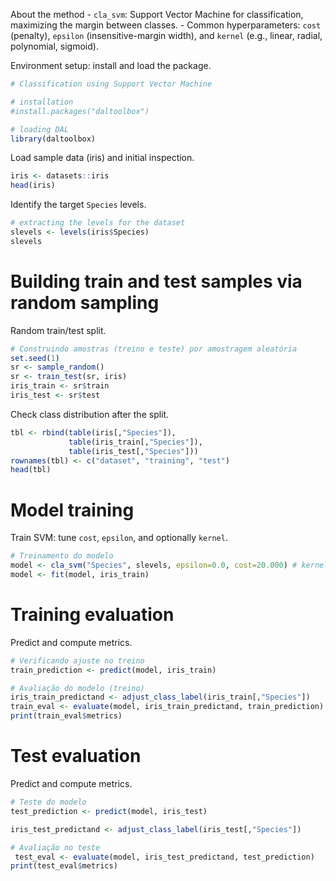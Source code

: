 About the method
- `cla_svm`: Support Vector Machine for classification, maximizing the margin between classes.
- Common hyperparameters: `cost` (penalty), `epsilon` (insensitive-margin width), and `kernel` (e.g., linear, radial, polynomial, sigmoid).

Environment setup: install and load the package.
```r
# Classification using Support Vector Machine

# installation 
#install.packages("daltoolbox")

# loading DAL
library(daltoolbox) 
```

Load sample data (iris) and initial inspection.
```r
iris <- datasets::iris
head(iris)
```

Identify the target `Species` levels.
```r
# extracting the levels for the dataset
slevels <- levels(iris$Species)
slevels
```

# Building train and test samples via random sampling
Random train/test split.
```r
# Construindo amostras (treino e teste) por amostragem aleatória
set.seed(1)
sr <- sample_random()
sr <- train_test(sr, iris)
iris_train <- sr$train
iris_test <- sr$test
```

Check class distribution after the split.
```r

tbl <- rbind(table(iris[,"Species"]), 
             table(iris_train[,"Species"]), 
             table(iris_test[,"Species"]))
rownames(tbl) <- c("dataset", "training", "test")
head(tbl)
```

# Model training
Train SVM: tune `cost`, `epsilon`, and optionally `kernel`.
```r
# Treinamento do modelo
model <- cla_svm("Species", slevels, epsilon=0.0, cost=20.000) # kernel padrão; ajuste conforme necessário
model <- fit(model, iris_train)

```

# Training evaluation
Predict and compute metrics.
```r
# Verificando ajuste no treino
train_prediction <- predict(model, iris_train)

# Avaliação do modelo (treino)
iris_train_predictand <- adjust_class_label(iris_train[,"Species"])
train_eval <- evaluate(model, iris_train_predictand, train_prediction)
print(train_eval$metrics)
```

# Test evaluation
Predict and compute metrics.
```r
# Teste do modelo
test_prediction <- predict(model, iris_test)

iris_test_predictand <- adjust_class_label(iris_test[,"Species"])

# Avaliação no teste
 test_eval <- evaluate(model, iris_test_predictand, test_prediction)
print(test_eval$metrics)
```

